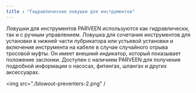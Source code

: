 ```yaml
---
title : "Гидравлические ловушки для инструментов"
---
```


Ловушки для инструментов PARVEEN используются как гидравлически, так и с ручным управлением. Ловушка для сочетания инструментов для установки в нижней части лубрикатора или устьевой установки и включения инструмента на кабеле в случае случайного отрыва тросовой муфты. Он имеет внешний индикатор, который показывает положение заслонки. Доступен с наличием PARVEEN для получения подробной информации о насосах, фитингах, шлангах и других аксессуарах.

<img src="./blowout-preventers-2.png" /